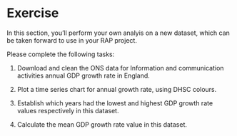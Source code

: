 # Exercise

In this section, you'll perform your own analyis on a new dataset, which can be taken forward to use in your RAP project.

Please complete the following tasks:

1. Download and clean the ONS data for Information and communication activities annual GDP growth rate in England. 

2. Plot a time series chart for annual growth rate, using DHSC colours. 

3. Establish which years had the lowest and highest GDP growth rate values respectively in this dataset.

4. Calculate the mean GDP growth rate value in this dataset.